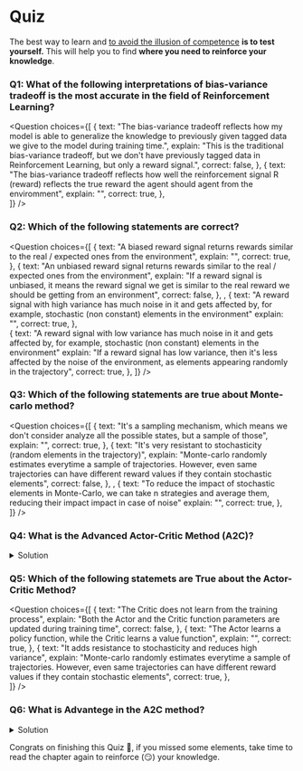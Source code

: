 # Quiz

The best way to learn and [to avoid the illusion of competence](https://www.coursera.org/lecture/learning-how-to-learn/illusions-of-competence-BuFzf) **is to test yourself.** This will help you to find **where you need to reinforce your knowledge**.


### Q1: What of the following interpretations of bias-variance tradeoff is the most accurate in the field of Reinforcement Learning?

<Question
	choices={[
		{
			text: "The bias-variance tradeoff reflects how my model is able to generalize the knowledge to previously given tagged data we give to the model during training time.",
			explain: "This is the traditional bias-variance tradeoff, but we don't have previously tagged data in Reinforcement Learning, but only a reward signal.",
      correct: false,
		},
    {
			text: "The bias-variance tradeoff reflects how well the reinforcement signal R (reward) reflects the true reward the agent should agent from the enviromment",
			explain: "",
      correct: true,
		},		
	]}
/>

### Q2: Which of the following statements are correct?
<Question
	choices={[
		{
			text: "A biased reward signal returns rewards similar to the real / expected ones from the environment",
			explain: "",
      correct: true,
		},
    {
			text: "An unbiased reward signal returns rewards similar to the real / expected ones from the environment",
			explain: "If a reward signal is unbiased, it means the reward signal we get is similar to the real reward we should be getting from an environment",
      correct: false,
		},
     ,
    {
			text: "A reward signal with high variance has much noise in it and gets affected by, for example, stochastic (non constant) elements in the environment"
			explain: "",
      correct: true,
		},		
    {
			text: "A reward signal with low variance has much noise in it and gets affected by, for example, stochastic (non constant) elements in the environment"
			explain: "If a reward signal has low variance, then it's less affected by the noise of the environment, as elements appearing randomly in the trajectory",
      correct: true,
		},
	]}
/>


### Q3: Which of the following statements are true about Monte-carlo method?
<Question
	choices={[
		{
			text: "It's a sampling mechanism, which means we don't consider analyze all the possible states, but a sample of those",
			explain: "",
      correct: true,
		},
    {
			text: "It's very resistant to stochasticity (random elements in the trajectory)",
			explain: "Monte-carlo randomly estimates everytime a sample of trajectories. However, even same trajectories can have different reward values if they contain stochastic elements",
      correct: false,
		},
     ,
    {
			text: "To reduce the impact of stochastic elements in Monte-Carlo, we can take n strategies and average them, reducing their impact impact in case of noise"
			explain: "",
      correct: true,
		},		    
	]}
/>

### Q4: What is the Advanced Actor-Critic Method (A2C)?
<details>
<summary>Solution</summary>

The idea behind Actor-Critic is the following - we learn two function approximations:
1. A policy that controls how our agent acts (π)
2. A value function to assist the policy update by measuring how good the action taken is (q)

<img src="https://huggingface.co/datasets/huggingface-deep-rl-course/course-images/resolve/main/en/unit8/step2.jpg" alt="Actor-Critic, step 2"/>

</details>

### Q5: Which of the following statemets are True about the Actor-Critic Method?
<Question
	choices={[
    {
			text: "The Critic does not learn from the training process",
			explain: "Both the Actor and the Critic function parameters are updated during training time",
      correct: false,
		},
		{
			text: "The Actor learns a policy function, while the Critic learns a value function",
			explain: "",
      correct: true,
		},
    {
			text: "It adds resistance to stochasticity and reduces high variance",
			explain: "Monte-carlo randomly estimates everytime a sample of trajectories. However, even same trajectories can have different reward values if they contain stochastic elements",
      correct: true,
		},	    
	]}
/>



### Q6: What is Advantege in the A2C method?
<details>
<summary>Solution</summary>

Instead of using directly the Action-Value function of the Critic as it is, we calculate an Advantage function,  the relative advantage of an action compared to the others possible at a state.
In other words: how taking that action at a state is better compared to the average value of the state

<img src="https://huggingface.co/datasets/huggingface-deep-rl-course/course-images/resolve/main/en/unit8/advantage1.jpg" alt="Advantage in A2C"/>

</details>

Congrats on finishing this Quiz 🥳, if you missed some elements, take time to read the chapter again to reinforce (😏) your knowledge.
